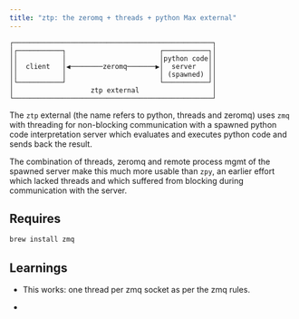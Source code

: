 ```yaml
---
title: "ztp: the zeromq + threads + python Max external"
---
```


```text
┌─────────────────────────────────────────────────┐
│┌───────────┐                       ┌───────────┐│
││           │                       │python code││
││  client   │◀────────zeromq───────▶│  server   ││
││           │                       │ (spawned) ││
│└───────────┘                       └───────────┘│
│                   ztp external                  │
└─────────────────────────────────────────────────┘
```

The `ztp` external (the name refers to python, threads and zeromq) uses `zmq` with threading for non-blocking communication with a spawned python code interpretation server which evaluates and executes python code and sends back the result.

The combination of threads, zeromq and remote process mgmt of the spawned server make this much more usable than `zpy`, an earlier effort which lacked threads and which suffered from blocking during communication with the server.

## Requires

```bash
brew install zmq
```

## Learnings

- This works: one thread per zmq socket as per the zmq rules.

- 
